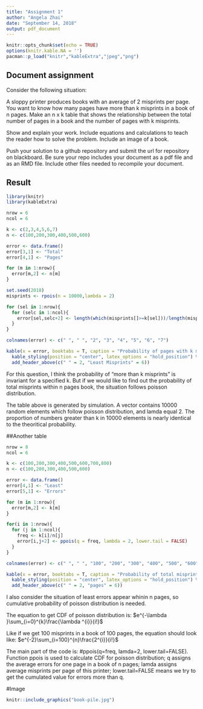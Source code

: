 ```yaml
---
title: "Assignment 1"
author: "Angela Zhai"
date: "September 14, 2018"
output: pdf_document
---
```


```r
knitr::opts_chunk$set(echo = TRUE)
options(knitr.kable.NA = '')
pacman::p_load("knitr","kableExtra","jpeg","png")
```

## Document assignment

Consider the following situation:  
  
A sloppy printer produces books with an average of 2 misprints per page. You want to
know how many pages have more than k misprints in a book of n pages. Make an n x k table that shows the relationship between the total number of pages in a book and the number of pages with k misprints.

Show and explain your work.  Include equations and calculations to teach the reader how to solve the problem.  Include an image of a book.

Push your solution to a github repository and submit the url for repository on blackboard.
Be sure your repo includes your document as a pdf file and as an RMD file.  Include other files needed to recompile your document.

## Result

```r
library(knitr)
library(kableExtra)

nrow = 6
ncol = 6

k <- c(2,3,4,5,6,7)
n <- c(100,200,300,400,500,600)

error <- data.frame()
error[3,1] <- "Total"
error[4,1] <- "Pages"

for (m in 1:nrow){
  error[m,2] <- n[m]
}

set.seed(2018)
misprints <- rpois(n = 10000,lambda = 2)

for (sel in 1:nrow){
  for (selc in 1:ncol){
    error[sel,selc+2] <- length(which(misprints[]>=k[sel]))/length(misprints)
  }
}

colnames(error) <- c(" ", " ", "2", "3", "4", "5", "6", "7")

kable(x = error, booktabs = T, caption = "Probability of pages with k misprints") %>%
  kable_styling(position = "center", latex_options = "hold_position") %>%
  add_header_above(c(" " = 2, "Least Misprints" = 6))
```

For this question, I think the probability of "more than k misprints" is invariant for a specified k. But if we would like to find out the probability of total misprints within n pages book, the situation follows poisson distribution.

The table above is generated by simulation. A vector contains 10000 random elements which follow poisson distribution, and lamda equal 2. The proportion of numbers greater than k in 10000 elements is nearly identical to the theoritical probability.

##Another table
```r
nrow = 8
ncol = 6

k <- c(100,200,300,400,500,600,700,800)
n <- c(100,200,300,400,500,600)

error <- data.frame()
error[4,1] <- "Least"
error[5,1] <- "Errors"

for (m in 1:nrow){
  error[m,2] <- k[m]
}

for(i in 1:nrow){
  for (j in 1:ncol){
    freq <- k[i]/n[j]
    error[i,j+2] <- ppois(q = freq, lambda = 2, lower.tail = FALSE)
  }
}

colnames(error) <- c(" ", " ", "100", "200", "300", "400", "500", "600")

kable(x = error, booktabs = T, caption = "Probability of total misprints within n pages") %>%
  kable_styling(position = "center", latex_options = "hold_position") %>%
  add_header_above(c(" " = 2, "pages" = 6))
```

I also consider the situation of least errors appear whinin n pages, so cumulative probability of poisson distribution is needed.

The equation to get CDF of poisson distribution is:
$e^{-\lambda }\sum_{i=0}^{k}\frac{\lambda ^{i}}{i!}$
  
Like if we get 100 misprints in a book of 100 pages, the equation should look like:
$e^{-2}\sum_{i=100}^{n}\frac{2^{i}}{i!}$

The main part of the code is:
#ppois(q=freq, lamda=2, lower.tail=FALSE).
Function ppois is used to calculate CDF for poisson distribution; q assigns the average errors for one page in a book of n pages; lamda assigns average misprints per page of this printer; lower.tail=FALSE means we try to get the cumulated value for errors more than q.

#Image

```r
knitr::include_graphics("book-pile.jpg")
```

